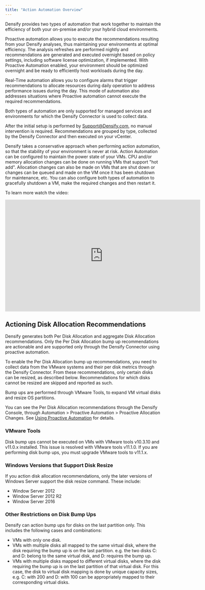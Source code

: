 ```yaml
---
title: "Action Automation Overview"
---
```


Densify provides two types of automation that work together to maintain the efficiency of both your on-premise and/or your hybrid cloud environments.

Proactive automation allows you to execute the recommendations resulting from your Densify analyses, thus maintaining your environments at optimal efficiency. The analysis refreshes are performed nightly and recommendations are generated and executed overnight based on policy settings, including software license optimization, if implemented. With Proactive Automation enabled, your environment should be optimized overnight and be ready to efficiently host workloads during the day.

Real-Time automation allows you to configure alarms that trigger recommendations to allocate resources during daily operation to address performance issues during the day. This mode of automation also addresses situations where Proactive automation cannot execute the required recommendations.

<Note>
Both types of automation are only supported for managed services and environments for which the Densify Connector is used to collect data.
</Note>



After the initial setup is performed by [Support@Densify.com](mailto:Support@Densify.com), no manual intervention is required. Recommendations are grouped by type, collected by the Densify Connector and then executed on your vCenter.

Densify takes a conservative approach when performing action automation, so that the stability of your environment is never at risk. Action Automation can be configured to maintain the power state of your VMs. CPU and/or memory allocation changes can be done on running VMs that support "hot add". Allocation changes can also be made on VMs that are shut down or changes can be queued and made on the VM once it has been shutdown for maintenance, etc. You can also configure both types of automation to gracefully shutdown a VM, make the required changes and then restart it.

To learn more watch the video:

<iframe allowfullscreen="allowfullscreen" class="vidyard_iframe" frameborder="0" height="360" mozallowfullscreen="mozallowfullscreen" msallowfullscreen="msallowfullscreen" oallowfullscreen="oallowfullscreen" src="https://player.vimeo.com/video/306234334" webkitallowfullscreen="webkitallowfullscreen" width="630"></iframe>



## Actioning Disk Allocation Recommendations

Densify generates both Per Disk Allocation and aggregate Disk Allocation recommendations. Only the Per Disk Allocation bump up recommendations are actionable and are supported only through the Densify Connector using proactive automation.

To enable the Per Disk Allocation bump up recommendations, you need to collect data from the VMware systems and their per disk metrics through the Densify Connector. From these recommendations, only certain disks can be resized, as described below. Recommendations for which disks cannot be resized are skipped and reported as such.

Bump ups are performed through VMware Tools, to expand VM virtual disks and resize OS partitions.

You can see the Per Disk Allocation recommendations through the Densify Console, through Automation > Proactive Automation > Proactive Allocation Changes. See [Using Proactive Automation](./Using_Proactive_Automation) for details.

### VMware Tools

Disk bump ups cannot be executed on VMs with VMware tools v10.3.10 and v11.0.x installed. This issue is resolved with VMware tools v11.1.0. If you are performing disk bump ups, you must upgrade VMware tools to v11.1.x.

### Windows Versions that Support Disk Resize

If you action disk allocation recommendations, only the later versions of Windows Server support the disk resize command. These include:

* Window Server 2012
* Window Server 2012 R2
* Window Server 2016

### Other Restrictions on Disk Bump Ups

Densify can action bump ups for disks on the last partition only. This includes the following cases and combinations:

* VMs with only one disk.
* VMs with multiple disks all mapped to the same virtual disk, where the disk requiring the bump up is on the last partition. e.g. the two disks C: and D: belong to the same virtual disk, and D: requires the bump up.
* VMs with multiple disks mapped to different virtual disks, where the disk requiring the bump up is on the last partition of that virtual disk. For this case, the disk to virtual disk mapping is done by unique capacity sizes, e.g. C: with 200 and D: with 100 can be appropriately mapped to their corresponding virtual disks.
